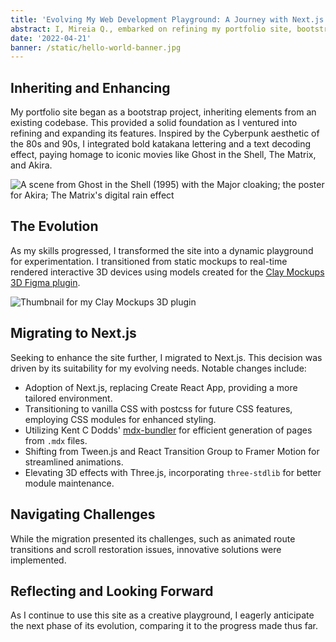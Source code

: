 ```yaml
---
title: 'Evolving My Web Development Playground: A Journey with Next.js'
abstract: I, Mireia Q., embarked on refining my portfolio site, bootstrapping it from an existing project. This ongoing journey involves continuous improvements, culminating in a recent migration from Create React App to Next.js, accompanied by significant enhancements.
date: '2022-04-21'
banner: /static/hello-world-banner.jpg
---
```


## Inheriting and Enhancing

My portfolio site began as a bootstrap project, inheriting elements from an existing codebase. This provided a solid foundation as I ventured into refining and expanding its features. Inspired by the Cyberpunk aesthetic of the 80s and 90s, I integrated bold katakana lettering and a text decoding effect, paying homage to iconic movies like Ghost in the Shell, The Matrix, and Akira.

![A scene from Ghost in the Shell (1995) with the Major cloaking; the poster for Akira; The Matrix's digital rain effect](/static/inspiration.png)

## The Evolution

As my skills progressed, I transformed the site into a dynamic playground for experimentation. I transitioned from static mockups to real-time rendered interactive 3D devices using models created for the [Clay Mockups 3D Figma plugin](https://www.figma.com/community/plugin/819335598581469537/Clay-Mockups-3D).

![Thumbnail for my Clay Mockups 3D plugin](/static/clay-mockups.png)

## Migrating to Next.js

Seeking to enhance the site further, I migrated to Next.js. This decision was driven by its suitability for my evolving needs. Notable changes include:

- Adoption of Next.js, replacing Create React App, providing a more tailored environment.
- Transitioning to vanilla CSS with postcss for future CSS features, employing CSS modules for enhanced styling.
- Utilizing Kent C Dodds' [mdx-bundler](https://github.com/kentcdodds/mdx-bundler) for efficient generation of pages from `.mdx` files.
- Shifting from Tween.js and React Transition Group to Framer Motion for streamlined animations.
- Elevating 3D effects with Three.js, incorporating `three-stdlib` for better module maintenance.

## Navigating Challenges

While the migration presented its challenges, such as animated route transitions and scroll restoration issues, innovative solutions were implemented.

## Reflecting and Looking Forward

As I continue to use this site as a creative playground, I eagerly anticipate the next phase of its evolution, comparing it to the progress made thus far.
